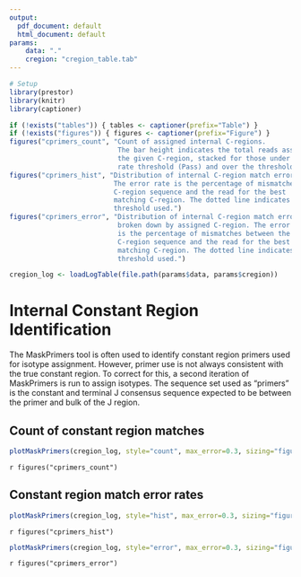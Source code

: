 ```yaml
---
output:
  pdf_document: default
  html_document: default
params:
    data: "."
    cregion: "cregion_table.tab"
---
```


```r
# Setup
library(prestor)
library(knitr)
library(captioner)

if (!exists("tables")) { tables <- captioner(prefix="Table") }
if (!exists("figures")) { figures <- captioner(prefix="Figure") }
figures("cprimers_count", "Count of assigned internal C-regions. 
                           The bar height indicates the total reads assigned to 
                           the given C-region, stacked for those under the error 
                           rate threshold (Pass) and over the threshold (Fail).")
figures("cprimers_hist", "Distribution of internal C-region match error rates. 
                          The error rate is the percentage of mismatches between the 
                          C-region sequence and the read for the best 
                          matching C-region. The dotted line indicates the error
                          threshold used.")
figures("cprimers_error", "Distribution of internal C-region match error rates, 
                           broken down by assigned C-region. The error rate
                           is the percentage of mismatches between the 
                           C-region sequence and the read for the best 
                           matching C-region. The dotted line indicates the error
                           threshold used.")
```

```r
cregion_log <- loadLogTable(file.path(params$data, params$cregion))
```

# Internal Constant Region Identification

The MaskPrimers tool is often used to identify constant region primers
used for isotype assignment. However, primer use is not always consistent
with the true constant region. To correct for this, a second iteration
of MaskPrimers is run to assign isotypes. The sequence set used as 
"primers" is the constant and terminal J consensus sequence expected to be
between the primer and bulk of the J region.

## Count of constant region matches

```r
plotMaskPrimers(cregion_log, style="count", max_error=0.3, sizing="figure")
```

`r figures("cprimers_count")`

## Constant region match error rates

```r
plotMaskPrimers(cregion_log, style="hist", max_error=0.3, sizing="figure")
```

`r figures("cprimers_hist")`

```r
plotMaskPrimers(cregion_log, style="error", max_error=0.3, sizing="figure")
```

`r figures("cprimers_error")`
